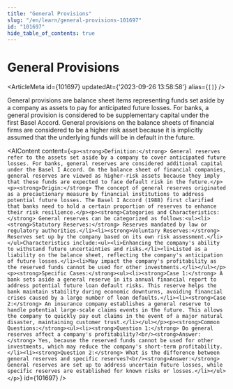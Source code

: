 ```yaml
---
title: "General Provisions"
slug: "/en/learn/general-provisions-101697"
id: "101697"
hide_table_of_contents: true
---
```



# General Provisions

<ArticleMeta id={101697} updatedAt={'2023-09-26 13:58:58'} alias={`[]`} />
<div className='border-solid border-b border-t-0 my-4 border-[var(--ifm-color-gray-300)]' />

General provisions are balance sheet items representing funds set aside by a company as assets to pay for anticipated future losses. For banks, a general provision is considered to be supplementary capital under the first Basel Accord. General provisions on the balance sheets of financial firms are considered to be a higher risk asset because it is implicitly assumed that the underlying funds will be in default in the future.

<AIContent content={`<p><strong>Definition:</strong> General reserves refer to the assets set aside by a company to cover anticipated future losses. For banks, general reserves are considered additional capital under the Basel I Accord. On the balance sheet of financial companies, general reserves are viewed as higher-risk assets because they imply that these funds are expected to face default risk in the future.</p><p><strong>Origin:</strong> The concept of general reserves originated as a precautionary measure by financial institutions to address potential future losses. The Basel I Accord (1988) first clarified that banks need to hold a certain proportion of reserves to enhance their risk resilience.</p><p><strong>Categories and Characteristics:</strong> General reserves can be categorized as follows:<ul><li><strong>Statutory Reserves:</strong> Reserves mandated by law or regulatory authorities.</li><li><strong>Voluntary Reserves:</strong> Reserves set up by the company based on its own risk assessment.</li></ul>Characteristics include:<ul><li>Enhancing the company's ability to withstand future uncertainties and risks.</li><li>Listed as a liability on the balance sheet, reflecting the company's anticipation of future losses.</li><li>May impact the company's profitability as the reserved funds cannot be used for other investments.</li></ul></p><p><strong>Specific Cases:</strong><ul><li><strong>Case 1:</strong> A bank sets aside a general reserve in its annual financial report to address potential future loan default risks. This reserve helps the bank maintain stability during economic downturns, avoiding financial crises caused by a large number of loan defaults.</li><li><strong>Case 2:</strong> An insurance company establishes a general reserve to handle potential large-scale claims events in the future. This allows the company to quickly pay out claims in the event of a major natural disaster, maintaining customer trust.</li></ul></p><p><strong>Common Questions:</strong><ul><li><strong>Question 1:</strong> Do general reserves affect a company's profitability?<br/><strong>Answer:</strong> Yes, because the reserved funds cannot be used for other investments, which may reduce the company's short-term profitability.</li><li><strong>Question 2:</strong> What is the difference between general reserves and specific reserves?<br/><strong>Answer:</strong> General reserves are set up to address uncertain future losses, while specific reserves are established for known risks or losses.</li></ul></p>`} id={101697} />
